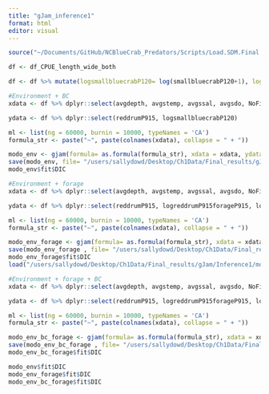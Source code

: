 ```yaml
---
title: "gJam_inference1"
format: html
editor: visual
---
```


```r
source("~/Documents/GitHub/NCBlueCrab_Predators/Scripts/Load.SDM.Final.R")

df <- df_CPUE_length_wide_both

df <- df %>% mutate(logsmallbluecrabP120= log(smallbluecrabP120+1), logreddrumP915forageP915= log(reddrumP915forageP915+1), logreddrumP915forageP120= log(reddrumP915forageP120+1))
```

```r
#Environment + BC 
xdata <- df %>% dplyr::select(avgdepth, avgstemp, avgssal, avgsdo, NoFishRest, Yearfactor)

ydata <- df %>% dplyr::select(reddrumP915, logsmallbluecrabP120) 

ml <- list(ng = 60000, burnin = 10000, typeNames = 'CA')
formula_str <- paste("~", paste(colnames(xdata), collapse = " + "))

modo_env <- gjam(formula= as.formula(formula_str), xdata = xdata, ydata = ydata, modelList = ml)
save(modo_env, file= "/users/sallydowd/Desktop/Ch1Data/Final_results/gJam/Inference1/modo_env_bc.RData")
modo_env$fit$DIC
```

```r
#Environment + forage 
xdata <- df %>% dplyr::select(avgdepth, avgstemp, avgssal, avgsdo, NoFishRest, Yearfactor)

ydata <- df %>% dplyr::select(reddrumP915, logreddrumP915forageP915, logreddrumP915forageP120) 

ml <- list(ng = 60000, burnin = 10000, typeNames = 'CA')
formula_str <- paste("~", paste(colnames(xdata), collapse = " + "))

modo_env_forage <- gjam(formula= as.formula(formula_str), xdata = xdata, ydata = ydata, modelList = ml)
save(modo_env_forage , file= "/users/sallydowd/Desktop/Ch1Data/Final_results/gJam/Inference1/modo_env_forage.RData")
modo_env_forage$fit$DIC
load("/users/sallydowd/Desktop/Ch1Data/Final_results/gJam/Inference1/modo_env_forage.RData")
```

```r
#Environment + forage + BC
xdata <- df %>% dplyr::select(avgdepth, avgstemp, avgssal, avgsdo, NoFishRest, Yearfactor)

ydata <- df %>% dplyr::select(reddrumP915, logreddrumP915forageP915, logreddrumP915forageP120, logsmallbluecrabP120) 

ml <- list(ng = 60000, burnin = 10000, typeNames = 'CA')
formula_str <- paste("~", paste(colnames(xdata), collapse = " + "))

modo_env_bc_forage <- gjam(formula= as.formula(formula_str), xdata = xdata, ydata = ydata, modelList = ml)
save(modo_env_bc_forage , file= "/users/sallydowd/Desktop/Ch1Data/Final_results/gJam/Inference1/modo_env_bc_forage.RData")
modo_env_bc_forage$fit$DIC
```

```r
modo_env$fit$DIC
modo_env_forage$fit$DIC
modo_env_bc_forage$fit$DIC
```


